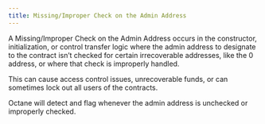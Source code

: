 ```yaml
---
title: Missing/Improper Check on the Admin Address
---
```


A Missing/Improper Check on the Admin Address occurs in the constructor, initialization, or control transfer logic where the admin address to designate to the contract isn’t checked for certain irrecoverable addresses, like the 0 address, or where that check is improperly handled.

This can cause access control issues, unrecoverable funds, or can sometimes lock out all users of the contracts.

Octane will detect and flag whenever the admin address is unchecked or improperly checked.
